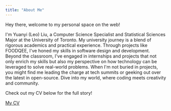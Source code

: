 ```yaml
---
title: "About Me"
---
```


```{=html}
<html lang="en">

<head>
  <meta charset="UTF-8">
  <meta name="viewport" content="width=device-width, initial-scale=1.0">
  <title>About</title>
  <link rel="stylesheet" href="style.css">
</head>

<body>
  <main>
    <p class="claim">Hey there, welcome to my personal space on the web!</p>
    <p class="claim">I'm Yuanyi (Leo) Liu, a Computer Science Specialist and Statistical Sciences Major at the University of Toronto. My university journey is a blend of rigorous academics and practical experience. Through projects like FOODQEE, I've honed my skills in software design and development. Beyond the classroom, I've engaged in internships and projects that not only enrich my skills but also my perspective on how technology can be leveraged to solve real-world problems. When I'm not buried in projects, you might find me leading the charge at tech summits or geeking out over the latest in open-source. Dive into my world, where coding meets creativity and community.</p>
    <p class="claim"> Check out my CV below for the full story!</p>

  </main>

</html>
```
[My CV](leocv.pdf)